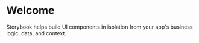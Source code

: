 
<Meta title="Introduction" />

# Welcome

Storybook helps build UI components in isolation from your app's business logic, data, and context.

